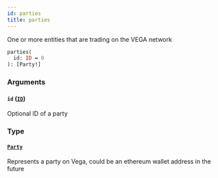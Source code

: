 ```yaml
---
id: parties
title: parties
---
```


One or more entities that are trading on the VEGA network

```graphql
parties(
  id: ID = 0
): [Party!]

```

### Arguments

#### `id` ([`ID`](/graphql/scalars/id))

Optional ID of a party

### Type

#### [`Party`](/graphql/objects/party)

Represents a party on Vega, could be an ethereum wallet address in the future
